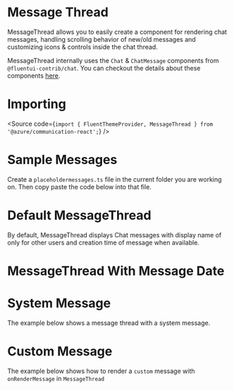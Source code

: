 


<Meta title="UI Components/Message Thread" of={MessageThreadStory} />

# Message Thread

MessageThread allows you to easily create a component for rendering chat messages, handling scrolling behavior of new/old messages and customizing icons &amp; controls inside the chat thread.

MessageThread internally uses the `Chat` &amp; `ChatMessage` components from `@fluentui-contrib/chat`. You can
checkout the details about these components
[here](https://microsoft.github.io/fluentui-contrib/react-chat/?path=/story/chat--default).

# Importing

<Source code={`import { FluentThemeProvider, MessageThread } from '@azure/communication-react';`} />

# Sample Messages

Create a `placeholdermessages.ts` file in the current folder you are working on. Then copy paste the code below
into that file.

<Source code={ExampleConstantsText} />

# Default MessageThread

By default, MessageThread displays Chat messages with display name of only for other users and creation time
of message when available.

<Canvas of={DefaultExampleStory} />

# MessageThread With Message Date

# System Message

The example below shows a message thread with a system message.

# Custom Message

The example below shows how to render a `custom` message with `onRenderMessage` in `MessageThread`
